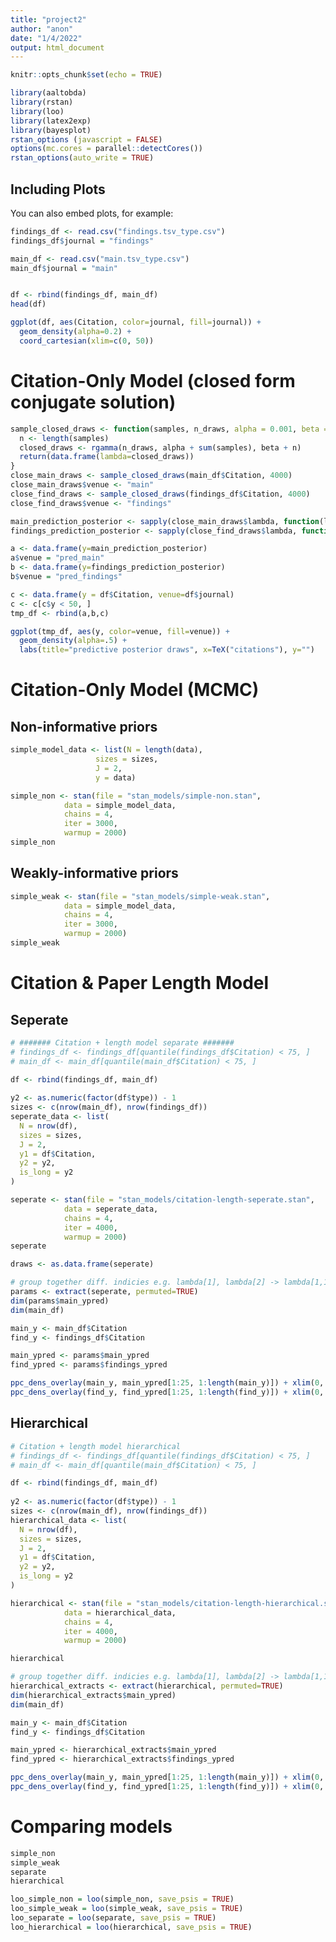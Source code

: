 ```yaml
---
title: "project2"
author: "anon"
date: "1/4/2022"
output: html_document
---
```


```r
knitr::opts_chunk$set(echo = TRUE)
```


```r
library(aaltobda)
library(rstan)
library(loo)
library(latex2exp)
library(bayesplot)
rstan_options (javascript = FALSE)
options(mc.cores = parallel::detectCores())
rstan_options(auto_write = TRUE)
```

## Including Plots

You can also embed plots, for example:

```r
findings_df <- read.csv("findings.tsv_type.csv")
findings_df$journal = "findings"

main_df <- read.csv("main.tsv_type.csv")
main_df$journal = "main"


df <- rbind(findings_df, main_df)
head(df)
```

```r
ggplot(df, aes(Citation, color=journal, fill=journal)) +
  geom_density(alpha=0.2) +
  coord_cartesian(xlim=c(0, 50))
```


# Citation-Only Model (closed form conjugate solution)

```r
sample_closed_draws <- function(samples, n_draws, alpha = 0.001, beta = 0.001) {
  n <- length(samples)
  closed_draws <- rgamma(n_draws, alpha + sum(samples), beta + n)  
  return(data.frame(lambda=closed_draws))
}
close_main_draws <- sample_closed_draws(main_df$Citation, 4000)
close_main_draws$venue <- "main"
close_find_draws <- sample_closed_draws(findings_df$Citation, 4000)
close_find_draws$venue <- "findings"

main_prediction_posterior <- sapply(close_main_draws$lambda, function(lambda) rpois(1, lambda))
findings_prediction_posterior <- sapply(close_find_draws$lambda, function(lambda) rpois(1, lambda))
```


```r
a <- data.frame(y=main_prediction_posterior)
a$venue = "pred_main"
b <- data.frame(y=findings_prediction_posterior)
b$venue = "pred_findings"

c <- data.frame(y = df$Citation, venue=df$journal)
c <- c[c$y < 50, ]
tmp_df <- rbind(a,b,c)

ggplot(tmp_df, aes(y, color=venue, fill=venue)) +
  geom_density(alpha=.5) +
  labs(title="predictive posterior draws", x=TeX("citations"), y="")
```
# Citation-Only Model (MCMC)

## Non-informative priors

```r
simple_model_data <- list(N = length(data),
                   sizes = sizes,
                   J = 2,
                   y = data)

simple_non <- stan(file = "stan_models/simple-non.stan", 
            data = simple_model_data,
            chains = 4,
            iter = 3000,
            warmup = 2000)
simple_non
```

## Weakly-informative priors

```r
simple_weak <- stan(file = "stan_models/simple-weak.stan", 
            data = simple_model_data,
            chains = 4,
            iter = 3000,
            warmup = 2000)
simple_weak
```


# Citation & Paper Length Model

## Seperate

```r
# ####### Citation + length model separate #######
# findings_df <- findings_df[quantile(findings_df$Citation) < 75, ]
# main_df <- main_df[quantile(main_df$Citation) < 75, ]

df <- rbind(findings_df, main_df)
  
y2 <- as.numeric(factor(df$type)) - 1
sizes <- c(nrow(main_df), nrow(findings_df))
seperate_data <- list(
  N = nrow(df),
  sizes = sizes,
  J = 2,
  y1 = df$Citation,
  y2 = y2,
  is_long = y2
)

seperate <- stan(file = "stan_models/citation-length-seperate.stan", 
            data = seperate_data,
            chains = 4,
            iter = 4000,
            warmup = 2000)
seperate
```

```r
draws <- as.data.frame(seperate)

# group together diff. indicies e.g. lambda[1], lambda[2] -> lambda[1,1]
params <- extract(seperate, permuted=TRUE)
dim(params$main_ypred)
dim(main_df)
```

```r
main_y <- main_df$Citation
find_y <- findings_df$Citation

main_ypred <- params$main_ypred
find_ypred <- params$findings_ypred

ppc_dens_overlay(main_y, main_ypred[1:25, 1:length(main_y)]) + xlim(0, 50)
ppc_dens_overlay(find_y, find_ypred[1:25, 1:length(find_y)]) + xlim(0, 50)
```

## Hierarchical
```r
# Citation + length model hierarchical
# findings_df <- findings_df[quantile(findings_df$Citation) < 75, ]
# main_df <- main_df[quantile(main_df$Citation) < 75, ]

df <- rbind(findings_df, main_df)
  
y2 <- as.numeric(factor(df$type)) - 1
sizes <- c(nrow(main_df), nrow(findings_df))
hierarchical_data <- list(
  N = nrow(df),
  sizes = sizes,
  J = 2,
  y1 = df$Citation,
  y2 = y2,
  is_long = y2
)

hierarchical <- stan(file = "stan_models/citation-length-hierarchical.stan", 
            data = hierarchical_data,
            chains = 4,
            iter = 4000,
            warmup = 2000)

hierarchical
```

```r
# group together diff. indicies e.g. lambda[1], lambda[2] -> lambda[1,1]
hierarchical_extracts <- extract(hierarchical, permuted=TRUE)
dim(hierarchical_extracts$main_ypred)
dim(main_df)
```

```r
main_y <- main_df$Citation
find_y <- findings_df$Citation

main_ypred <- hierarchical_extracts$main_ypred
find_ypred <- hierarchical_extracts$findings_ypred

ppc_dens_overlay(main_y, main_ypred[1:25, 1:length(main_y)]) + xlim(0, 50)
ppc_dens_overlay(find_y, find_ypred[1:25, 1:length(find_y)]) + xlim(0, 50)
```

# Comparing models

```r
simple_non
simple_weak
separate
hierarchical
```

```r
loo_simple_non = loo(simple_non, save_psis = TRUE)
loo_simple_weak = loo(simple_weak, save_psis = TRUE)
loo_separate = loo(separate, save_psis = TRUE)
loo_hierarchical = loo(hierarchical, save_psis = TRUE)
```

